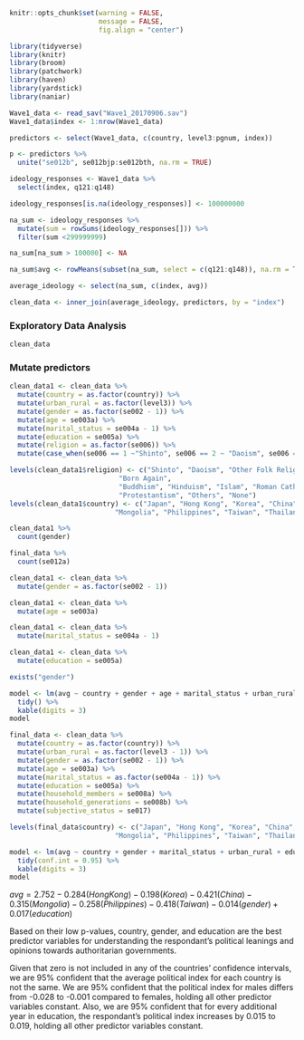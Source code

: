 ```r
knitr::opts_chunk$set(warning = FALSE, 
                      message = FALSE, 
                      fig.align = "center")
```


```r
library(tidyverse)
library(knitr)
library(broom)
library(patchwork)
library(haven)
library(yardstick)
library(naniar)
```

```r
Wave1_data <- read_sav("Wave1_20170906.sav")
Wave1_data$index <- 1:nrow(Wave1_data)

predictors <- select(Wave1_data, c(country, level3:pgnum, index))
```

```r
p <- predictors %>% 
  unite("se012b", se012bjp:se012bth, na.rm = TRUE)
```

```r
ideology_responses <- Wave1_data %>%
  select(index, q121:q148)
```

```r
ideology_responses[is.na(ideology_responses)] <- 100000000
```

```r
na_sum <- ideology_responses %>%
  mutate(sum = rowSums(ideology_responses[])) %>%
  filter(sum <299999999)

na_sum[na_sum > 100000] <- NA

na_sum$avg <- rowMeans(subset(na_sum, select = c(q121:q148)), na.rm = TRUE)

average_ideology <- select(na_sum, c(index, avg))
```

```r
clean_data <- inner_join(average_ideology, predictors, by = "index")
```

### Exploratory Data Analysis

```r
clean_data 
```

### Mutate predictors
```r
clean_data1 <- clean_data %>%
  mutate(country = as.factor(country)) %>%
  mutate(urban_rural = as.factor(level3)) %>%
  mutate(gender = as.factor(se002 - 1)) %>%
  mutate(age = se003a) %>%
  mutate(marital_status = se004a - 1) %>%
  mutate(education = se005a) %>%
  mutate(religion = as.factor(se006)) %>%
  mutate(case_when(se006 == 1 ~"Shinto", se006 == 2 ~ "Daoism", se006 == 3 ~ "Other Folk Religions", se006 == 4 ~ "Born Again", se006 == 5 ~ "Buddhism", se006 == 6 ~ "Hinduism", se006 == 7 ~ "Islam", se006 == 8 ~ "Roman Catholics", se006 == 9 ~ "Protestantism", se006 == 10 ~ "Others", se006 == 11 ~ "None")) 

levels(clean_data1$religion) <- c("Shinto", "Daoism", "Other Folk Religions",
                           "Born Again",
                           "Buddhism", "Hinduism", "Islam", "Roman Catholics",
                           "Protestantism", "Others", "None")
levels(clean_data1$country) <- c("Japan", "Hong Kong", "Korea", "China",
                          "Mongolia", "Philippines", "Taiwan", "Thailand")

```
```r
clean_data1 %>%
  count(gender)
```
```r
final_data %>%
  count(se012a)
```

```r
clean_data1 <- clean_data %>%
  mutate(gender = as.factor(se002 - 1))
```

```r
clean_data1 <- clean_data %>%
  mutate(age = se003a)
```

```r
clean_data1 <- clean_data %>%
  mutate(marital_status = se004a - 1)
```

```r
clean_data1 <- clean_data %>%
  mutate(education = se005a)
```

```r
exists("gender")
```

```r
model <- lm(avg ~ country + gender + age + marital_status + urban_rural + education + religion, clean_data1) %>%
  tidy() %>%
  kable(digits = 3)
model
```
```r
final_data <- clean_data %>%
  mutate(country = as.factor(country)) %>%
  mutate(urban_rural = as.factor(level3 - 1)) %>%
  mutate(gender = as.factor(se002 - 1)) %>%
  mutate(age = se003a) %>%
  mutate(marital_status = as.factor(se004a - 1)) %>%
  mutate(education = se005a) %>%
  mutate(household_members = se008a) %>%
  mutate(household_generations = se008b) %>%
  mutate(subjective_status = se017) 

levels(final_data$country) <- c("Japan", "Hong Kong", "Korea", "China",
                          "Mongolia", "Philippines", "Taiwan", "Thailand")
```

```r
model <- lm(avg ~ country + gender + marital_status + urban_rural + education + household_members + household_generations + subjective_status, data = final_data) %>%
  tidy(conf.int = 0.95) %>%
  kable(digits = 3)
model
```

$avg = 2.752 - 0.284(Hong Kong) - 0.198(Korea) - 0.421(China) - 0.315(Mongolia) - 0.258(Philippines) - 0.418(Taiwan) - 0.014(gender) + 0.017(education)$

Based on their low p-values, country, gender, and education are the best predictor variables for understanding the respondant's political leanings and opinions towards authoritarian governments. 

Given that zero is not included in any of the countries' confidence intervals, we are 95% confident that the average political index for each country is not the same. We are 95% confident that the political index for males differs from -0.028	to -0.001 compared to females, holding all other predictor variables constant. Also, we are 95% confident that for every additional year in education, the respondant's political index increases by 0.015 to 0.019, holding all other predictor variables constant. 